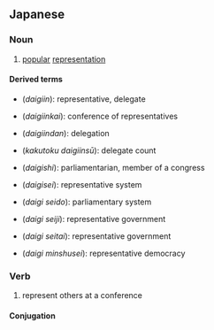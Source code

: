 ==Japanese==
{{ja-kanjitab|だい|ぎ|yomi=on}}

===Noun===
{{ja-noun|だいぎ}}

# [[popular]] [[representation]]

====Derived terms====
{{top2}}
* {{l|ja|代議員}} (''daigiin''): representative, delegate
* {{l|ja|代議員会}} (''daigiinkai''): conference of representatives
* {{l|ja|代議員団}} (''daigiindan''): delegation
* {{l|ja|獲得代議員数}} (''kakutoku daigiinsū''): delegate count
* {{l|ja|代議士}} (''daigishi''): parliamentarian, member of a congress
{{mid2}}
* {{l|ja|代議制}} (''daigisei''): representative system
* {{l|ja|代議制度}} (''daigi seido''): parliamentary system
* {{l|ja|代議政治}} (''daigi seiji''): representative government
* {{l|ja|代議政体}} (''daigi seitai''): representative government
* {{l|ja|代議民主制}} (''daigi minshusei''): representative democracy
{{bottom}}

===Verb===
{{ja-verb-suru|tr=trans|だいぎ}}

# represent others at a conference

====Conjugation====
{{ja-suru|だいぎ}}
